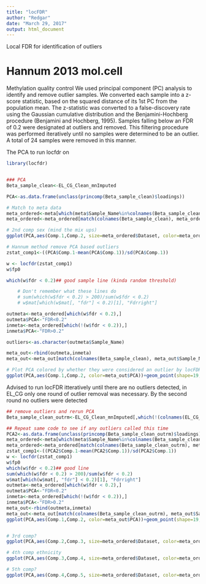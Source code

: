 ```yaml
---
title: "locFDR"
author: "Redgar"
date: "March 29, 2017"
output: html_document
---
```


Local FDR for identification of outliers

# Hannum 2013 mol.cell
Methylation quality control
We used principal component (PC) analysis to identify and remove outlier samples. We
converted each sample into a z-score statistic, based on the squared distance of its 1st PC
from the population mean. The z-statistic was converted to a false-discovery rate using the
Gaussian cumulative distribution and the Benjamini-Hochberg procedure (Benjamini and
Hochberg, 1995). Samples falling below an FDR of 0.2 were designated at outliers and
removed. This filtering procedure was performed iteratively until no samples were
determined to be an outlier. A total of 24 samples were removed in this manner.


The PCA to run locfdr on
```r
library(locfdr)


### PCA
Beta_sample_clean<-EL_CG_Clean_mnImputed 

PCA<-as.data.frame(unclass(princomp(Beta_sample_clean)$loadings))

# Match to meta data
meta_ordered<-meta[which(meta$Sample_Name%in%colnames(Beta_sample_clean)),]
meta_ordered<-meta_ordered[match(colnames(Beta_sample_clean), meta_ordered$Sample_Name),]

# 2nd comp sex (mind the mix ups)
ggplot(PCA,aes(Comp.1,Comp.2, size=meta_ordered$Dataset, color=meta_ordered$gender))+geom_point(shape=19)+theme_bw()+scale_size_manual(values=c(3,5))

# Hannum method remove PCA based outliers
zstat_comp1<-((PCA$Comp.1-mean(PCA$Comp.1))/sd(PCA$Comp.1))

w <- locfdr(zstat_comp1)
w$fp0

which(w$fdr < 0.2)## good sample line (kinda random threshold)

    # Don't remember what these lines do
    # sum(which(w$fdr < 0.2) > 200)/sum(w$fdr < 0.2)
    # w$mat[which(w$mat[, "fdr"] < 0.2)[1], "Fdrright"]

outmeta<-meta_ordered[which(w$fdr < 0.2),]
outmeta$PCA<-"FDR<0.2"
inmeta<-meta_ordered[which(!(w$fdr < 0.2)),]
inmeta$PCA<-"FDR>0.2"

outliers<-as.character(outmeta$Sample_Name)

meta_out<-rbind(outmeta,inmeta)
meta_out<-meta_out[match(colnames(Beta_sample_clean), meta_out$Sample_Name),]

# Plot PCA colored by whether they were considered an outlier by locFDR
ggplot(PCA,aes(Comp.1,Comp.2, color=meta_out$PCA))+geom_point(shape=19, size=3)+theme_bw()+scale_size_manual(values=c(3,5))
```

Advised to run locFDR itteratively until there are no outliers detected, in EL_CG only one round of outlier removal was necessary. By the second round no outliers were detected
```r
## remove outliers and rerun PCA
Beta_sample_clean_outrm<-EL_CG_Clean_mnImputed[,which(!(colnames(EL_CG_Clean_mnImputed)%in%outliers))]

## Repeat same code to see if any outliers called this time
PCA2<-as.data.frame(unclass(princomp(Beta_sample_clean_outrm)$loadings))
meta_ordered<-meta[which(meta$Sample_Name%in%colnames(Beta_sample_clean_outrm)),]
meta_ordered<-meta_ordered[match(colnames(Beta_sample_clean_outrm), meta_ordered$Sample_Name),]
zstat_comp1<-((PCA2$Comp.1-mean(PCA2$Comp.1))/sd(PCA2$Comp.1))
w <- locfdr(zstat_comp1)
w$fp0
which(w$fdr < 0.2)## good line
sum(which(w$fdr < 0.2) > 200)/sum(w$fdr < 0.2)
w$mat[which(w$mat[, "fdr"] < 0.2)[1], "Fdrright"]
outmeta<-meta_ordered[which(w$fdr < 0.2),]
outmeta$PCA<-"FDR<0.2"
inmeta<-meta_ordered[which(!(w$fdr < 0.2)),]
inmeta$PCA<-"FDR>0.2"
meta_out<-rbind(outmeta,inmeta)
meta_out<-meta_out[match(colnames(Beta_sample_clean_outrm), meta_out$Sample_Name),]
ggplot(PCA,aes(Comp.1,Comp.2, color=meta_out$PCA))+geom_point(shape=19, size=3)+theme_bw()+scale_size_manual(values=c(3,5))


# 3rd comp?
ggplot(PCA,aes(Comp.2,Comp.3, size=meta_ordered$Dataset, color=meta_ordered$ethnicity.bin))+geom_point(shape=19)+theme_bw()+scale_size_manual(values=c(3,5))

# 4th comp ethnicity
ggplot(PCA,aes(Comp.3,Comp.4, size=meta_ordered$Dataset, color=meta_ordered$ethnicity.bin))+geom_point(shape=19)+theme_bw()+scale_size_manual(values=c(3,5))

# 5th comp?
ggplot(PCA,aes(Comp.4,Comp.5, size=meta_ordered$Dataset, color=meta_ordered$age))+geom_point(shape=19)+theme_bw()+scale_size_manual(values=c(3,5))
```


